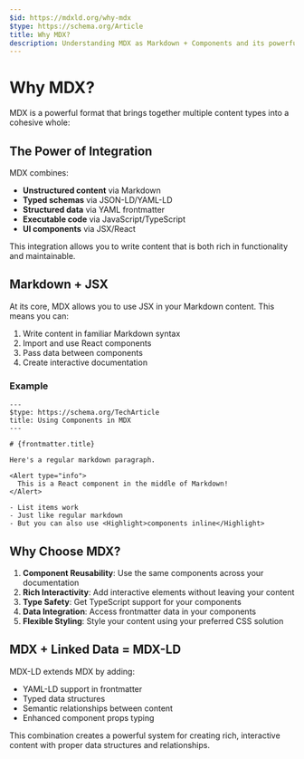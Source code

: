```yaml
---
$id: https://mdxld.org/why-mdx
$type: https://schema.org/Article
title: Why MDX?
description: Understanding MDX as Markdown + Components and its powerful integration capabilities
---
```


# Why MDX?

MDX is a powerful format that brings together multiple content types into a cohesive whole:

## The Power of Integration

MDX combines:
- **Unstructured content** via Markdown
- **Typed schemas** via JSON-LD/YAML-LD
- **Structured data** via YAML frontmatter
- **Executable code** via JavaScript/TypeScript
- **UI components** via JSX/React

This integration allows you to write content that is both rich in functionality and maintainable.

## Markdown + JSX

At its core, MDX allows you to use JSX in your Markdown content. This means you can:

1. Write content in familiar Markdown syntax
2. Import and use React components
3. Pass data between components
4. Create interactive documentation

### Example

```mdx
---
$type: https://schema.org/TechArticle
title: Using Components in MDX
---

# {frontmatter.title}

Here's a regular markdown paragraph.

<Alert type="info">
  This is a React component in the middle of Markdown!
</Alert>

- List items work
- Just like regular markdown
- But you can also use <Highlight>components inline</Highlight>
```

## Why Choose MDX?

1. **Component Reusability**: Use the same components across your documentation
2. **Rich Interactivity**: Add interactive elements without leaving your content
3. **Type Safety**: Get TypeScript support for your components
4. **Data Integration**: Access frontmatter data in your components
5. **Flexible Styling**: Style your content using your preferred CSS solution

## MDX + Linked Data = MDX-LD

MDX-LD extends MDX by adding:
- YAML-LD support in frontmatter
- Typed data structures
- Semantic relationships between content
- Enhanced component props typing

This combination creates a powerful system for creating rich, interactive content with proper data structures and relationships.
